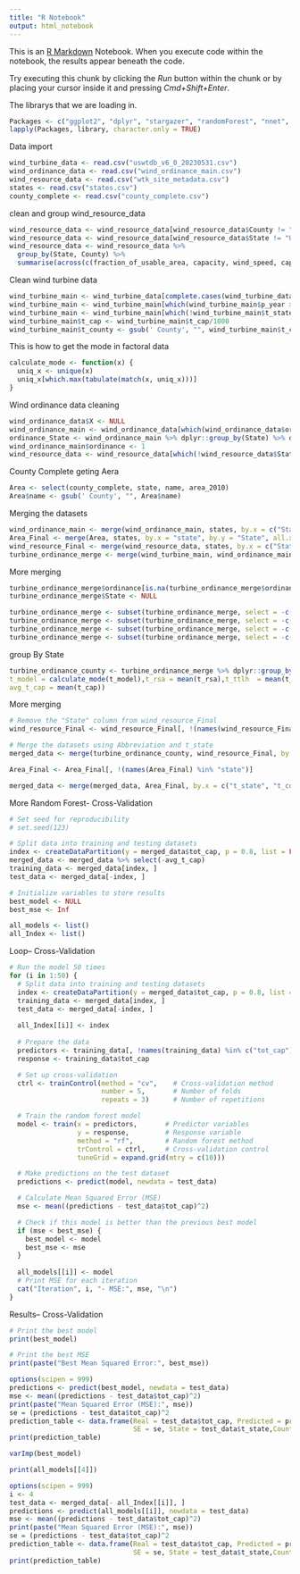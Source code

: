 ---
title: "R Notebook"
output: html_notebook
---

This is an [R Markdown](http://rmarkdown.rstudio.com) Notebook. When you execute code within the notebook, the results appear beneath the code. 

Try executing this chunk by clicking the *Run* button within the chunk or by placing your cursor inside it and pressing *Cmd+Shift+Enter*. 

The librarys that we are loading in.

```{r}
Packages <- c("ggplot2", "dplyr", "stargazer", "randomForest", "nnet", "caret")
lapply(Packages, library, character.only = TRUE)

```
Data import
```{r}
wind_turbine_data <- read.csv("uswtdb_v6_0_20230531.csv")
wind_ordinance_data <- read.csv("wind_ordinance_main.csv")
wind_resource_data <- read.csv("wtk_site_metadata.csv")
states <- read.csv("states.csv")
county_complete <- read.csv("county_complete.csv")
```
clean and group wind_resource_data
```{r}
wind_resource_data <- wind_resource_data[wind_resource_data$County != "Unknown", ]
wind_resource_data <- wind_resource_data[wind_resource_data$State != "Unknown", ]
wind_resource_data <- wind_resource_data %>%
  group_by(State, County) %>%
  summarise(across(c(fraction_of_usable_area, capacity, wind_speed, capacity_factor), mean), .groups = 'drop')
```
Clean wind turbine data
```{r}
wind_turbine_main <- wind_turbine_data[complete.cases(wind_turbine_data[, c("eia_id", "p_year", "p_cap", "t_manu", "t_model", "t_cap", "t_hh", "t_rd", "xlong", "ylat")]),]
wind_turbine_main <- wind_turbine_main[which(wind_turbine_main$p_year >= 2001),]
wind_turbine_main <- wind_turbine_main[which(!wind_turbine_main$t_state %in% c("AK", "HI")),]
wind_turbine_main$t_cap <- wind_turbine_main$t_cap/1000
wind_turbine_main$t_county <- gsub(' County', "", wind_turbine_main$t_county)
```
This is how to get the mode in factoral data
```{r}
calculate_mode <- function(x) {
  uniq_x <- unique(x)
  uniq_x[which.max(tabulate(match(x, uniq_x)))]
}
```

Wind ordinance data cleaning
```{r}
wind_ordinance_data$X <- NULL
wind_ordinance_main <- wind_ordinance_data[which(wind_ordinance_data$ordinance_year >= 2001),]
ordinance_State <- wind_ordinance_main %>% dplyr::group_by(State) %>% dplyr::summarise(tot_ord = n())
wind_ordinance_main$ordinance <- 1 
wind_resource_data <- wind_resource_data[which(!wind_resource_data$State %in% c("Alaska", "Hawaii")),]
```
County Complete geting Aera
```{r}
Area <- select(county_complete, state, name, area_2010)
Area$name <- gsub(' County', "", Area$name)
```
 Merging the datasets
```{r}
wind_ordinance_main <- merge(wind_ordinance_main, states, by.x = c("State"), by.y = c("State"), all.x = T)
Area_Final <- merge(Area, states, by.x = "state", by.y = "State", all.x = T)
wind_resource_Final <- merge(wind_resource_data, states, by.x = c("State"), by.y = c("State"), all.x = T)
turbine_ordinance_merge <- merge(wind_turbine_main, wind_ordinance_main, by.x = c("t_state", "t_county"), by.y = c("Abbreviation", "County"), all.x=T)
```
 More merging
```{r}
turbine_ordinance_merge$ordinance[is.na(turbine_ordinance_merge$ordinance)] <- 0
turbine_ordinance_merge$State <- NULL

turbine_ordinance_merge <- subset(turbine_ordinance_merge, select = -c(ordinance_year))
turbine_ordinance_merge <- subset(turbine_ordinance_merge, select = -c(case_id,faa_ors,faa_asn))
turbine_ordinance_merge <- subset(turbine_ordinance_merge, select = -c(usgs_pr_id,eia_id, t_fips))
turbine_ordinance_merge <- subset(turbine_ordinance_merge, select = -c(p_name,retrofit, retrofit_year,t_img_date,t_img_srce,xlong,ylat))
```

group By State
```{r}
turbine_ordinance_county <- turbine_ordinance_merge %>% dplyr::group_by(t_state, t_county) %>% dplyr::summarise(tot_cap = sum(t_cap), avg_p_cap = mean(p_cap),avg_hh = mean(t_hh),avg_rd = mean(t_rd),ordinance = mean(ordinance),t_manu = calculate_mode(t_manu), turbines = n(),
t_model = calculate_mode(t_model),t_rsa = mean(t_rsa),t_ttlh  = mean(t_ttlh),
avg_t_cap = mean(t_cap))
```
More merging
```{r}
# Remove the "State" column from wind_resource_Final
wind_resource_Final <- wind_resource_Final[, !(names(wind_resource_Final) %in% "State")]

# Merge the datasets using Abbreviation and t_state
merged_data <- merge(turbine_ordinance_county, wind_resource_Final, by.x = c("t_state", "t_county"), by.y = c("Abbreviation", "County"))

Area_Final <- Area_Final[, !(names(Area_Final) %in% "state")]

merged_data <- merge(merged_data, Area_Final, by.x = c("t_state", "t_county"), by.y = c("Abbreviation", "name"))

```

More Random Forest- Cross-Validation
```{r}
# Set seed for reproducibility
# set.seed(123)

# Split data into training and testing datasets
index <- createDataPartition(y = merged_data$tot_cap, p = 0.8, list = FALSE)
merged_data <- merged_data %>% select(-avg_t_cap)
training_data <- merged_data[index, ]
test_data <- merged_data[-index, ]

# Initialize variables to store results
best_model <- NULL
best_mse <- Inf

all_models <- list()
all_Index <- list()
```
Loop-- Cross-Validation
```{r}
# Run the model 50 times
for (i in 1:50) {
  # Split data into training and testing datasets
  index <- createDataPartition(y = merged_data$tot_cap, p = 0.8, list = FALSE)
  training_data <- merged_data[index, ]
  test_data <- merged_data[-index, ]
  
  all_Index[[i]] <- index
  
  # Prepare the data
  predictors <- training_data[, !names(training_data) %in% c("tot_cap")]
  response <- training_data$tot_cap

  # Set up cross-validation
  ctrl <- trainControl(method = "cv",    # Cross-validation method
                       number = 5,       # Number of folds
                       repeats = 3)      # Number of repetitions

  # Train the random forest model
  model <- train(x = predictors,       # Predictor variables
                 y = response,         # Response variable
                 method = "rf",        # Random forest method
                 trControl = ctrl,     # Cross-validation control
                 tuneGrid = expand.grid(mtry = c(10)))

  # Make predictions on the test dataset
  predictions <- predict(model, newdata = test_data)

  # Calculate Mean Squared Error (MSE)
  mse <- mean((predictions - test_data$tot_cap)^2)

  # Check if this model is better than the previous best model
  if (mse < best_mse) {
    best_model <- model
    best_mse <- mse
  }
  
  all_models[[i]] <- model
  # Print MSE for each iteration
  cat("Iteration", i, "- MSE:", mse, "\n")
}

```
Results-- Cross-Validation
```{r}
# Print the best model
print(best_model)

# Print the best MSE
print(paste("Best Mean Squared Error:", best_mse))
```
```{r}
options(scipen = 999)
predictions <- predict(best_model, newdata = test_data)
mse <- mean((predictions - test_data$tot_cap)^2)
print(paste("Mean Squared Error (MSE):", mse))
se = (predictions - test_data$tot_cap)^2
prediction_table <- data.frame(Real = test_data$tot_cap, Predicted = predictions,
                               SE = se, State = test_data$t_state,County = test_data$t_county)
print(prediction_table)
```
```{r}
varImp(best_model)
```

```{R}
print(all_models[[4]])
```

```{r}
options(scipen = 999)
i <- 4
test_data <- merged_data[- all_Index[[i]], ]
predictions <- predict(all_models[[i]], newdata = test_data)
mse <- mean((predictions - test_data$tot_cap)^2)
print(paste("Mean Squared Error (MSE):", mse))
se = (predictions - test_data$tot_cap)^2
prediction_table <- data.frame(Real = test_data$tot_cap, Predicted = predictions,
                               SE = se, State = test_data$t_state,County = test_data$t_county)
print(prediction_table)
```